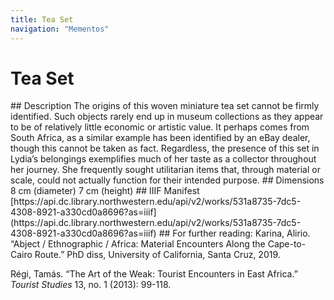 ```yaml
---
title: Tea Set
navigation: "Mementos"
---
```

# Tea Set
<Viewer options = "showTitle: false" iiifContent="https://api.dc.library.northwestern.edu/api/v2/works/531a8735-7dc5-4308-8921-a330cd0a8696?as=iiif" />
## Description
The origins of this woven miniature tea set cannot be firmly identified. Such objects rarely end up in museum collections as they appear to be of relatively little economic or artistic value. It perhaps comes from South Africa, as a similar example has been identified by an eBay dealer, though this cannot be taken as fact. Regardless, the presence of this set in Lydia’s belongings exemplifies much of her taste as a collector throughout her journey. She frequently sought utilitarian items that, through material or scale, could not actually function for their intended purpose.
## Dimensions
8 cm (diameter)
7 cm (height)
## IIIF Manifest
[https://api.dc.library.northwestern.edu/api/v2/works/531a8735-7dc5-4308-8921-a330cd0a8696?as=iiif](https://api.dc.library.northwestern.edu/api/v2/works/531a8735-7dc5-4308-8921-a330cd0a8696?as=iiif)
## For further reading:
Karina, Alirio. “Abject / Ethnographic / Africa: Material Encounters Along the Cape-to-Cairo Route.” PhD diss, University of California, Santa Cruz, 2019.

Régi, Tamás. “The Art of the Weak: Tourist Encounters in East Africa.” <i>Tourist Studies</i> 13, no. 1 (2013): 99-118.
